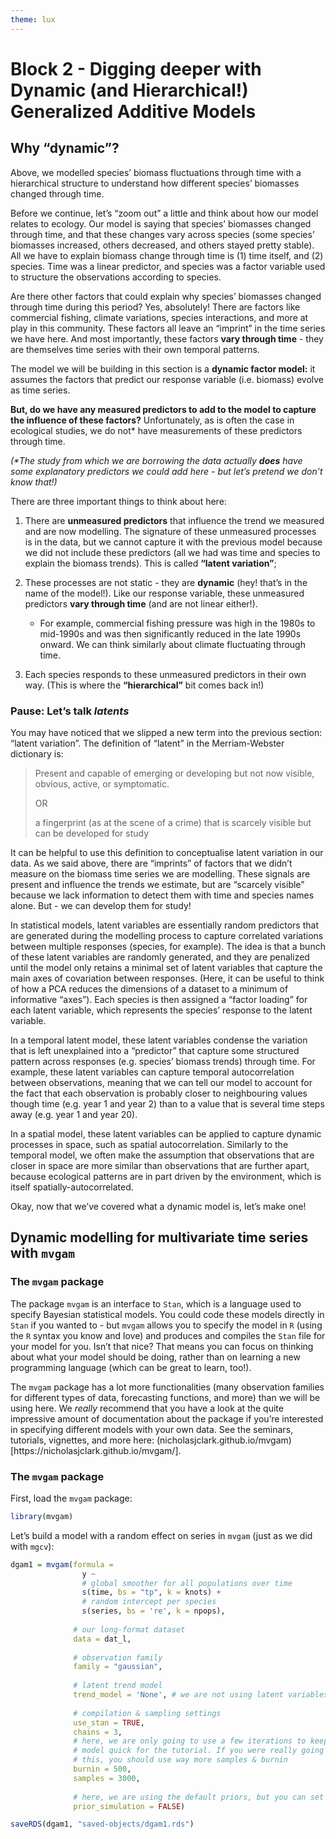 ```yaml
---
theme: lux
---
```


# Block 2 - Digging deeper with Dynamic (and Hierarchical!) Generalized Additive Models

## Why "dynamic"?

Above, we modelled species' biomass fluctuations through time with a hierarchical structure to understand how different species' biomasses changed through time.

Before we continue, let's "zoom out" a little and think about how our model relates to ecology. Our model is saying that species' biomasses changed through time, and that these changes vary across species (some species' biomasses increased, others decreased, and others stayed pretty stable). All we have to explain biomass change through time is (1) time itself, and (2) species. Time was a linear predictor, and species was a factor variable used to structure the observations according to species.

Are there other factors that could explain why species' biomasses changed through time during this period? Yes, absolutely! There are factors like commercial fishing, climate variations, species interactions, and more at play in this community. These factors all leave an "imprint" in the time series we have here. And most importantly, these factors **vary through time** - they are themselves time series with their own temporal patterns.

The model we will be building in this section is a **dynamic factor model:** it assumes the factors that predict our response variable (i.e. biomass) evolve as time series.

**But, do we have any measured predictors to add to the model to capture the influence of these factors?** Unfortunately, as is often the case in ecological studies, we do not\* have measurements of these predictors through time.

*(\*The study from which we are borrowing the data actually **does** have some explanatory predictors we could add here - but let's pretend we don't know that!)*

There are three important things to think about here:

1.  There are **unmeasured predictors** that influence the trend we measured and are now modelling. The signature of these unmeasured processes is in the data, but we cannot capture it with the previous model because we did not include these predictors (all we had was time and species to explain the biomass trends). This is called **"latent variation"**;

2.  These processes are not static - they are **dynamic** (hey! that's in the name of the model!). Like our response variable, these unmeasured predictors **vary through time** (and are not linear either!).

    -   For example, commercial fishing pressure was high in the 1980s to mid-1990s and was then significantly reduced in the late 1990s onward. We can think similarly about climate fluctuating through time.

3.  Each species responds to these unmeasured predictors in their own way. (This is where the **"hierarchical"** bit comes back in!)

### Pause: Let's talk *latents*

You may have noticed that we slipped a new term into the previous section: "latent variation". The definition of "latent" in the Merriam-Webster dictionary is:

> Present and capable of emerging or developing but not now visible, obvious, active, or symptomatic.
>
> OR
>
> a fingerprint (as at the scene of a crime) that is scarcely visible but can be developed for study

It can be helpful to use this definition to conceptualise latent variation in our data. As we said above, there are "imprints" of factors that we didn't measure on the biomass time series we are modelling. These signals are present and influence the trends we estimate, but are "scarcely visible" because we lack information to detect them with time and species names alone. But - we can develop them for study!

In statistical models, latent variables are essentially random predictors that are generated during the modelling process to capture correlated variations between multiple responses (species, for example). The idea is that a bunch of these latent variables are randomly generated, and they are penalized until the model only retains a minimal set of latent variables that capture the main axes of covariation between responses. (Here, it can be useful to think of how a PCA reduces the dimensions of a dataset to a minimum of informative "axes"). Each species is then assigned a "factor loading" for each latent variable, which represents the species' response to the latent variable.

In a temporal latent model, these latent variables condense the variation that is left unexplained into a "predictor" that capture some structured pattern across responses (e.g. species' biomass trends) through time. For example, these latent variables can capture temporal autocorrelation between observations, meaning that we can tell our model to account for the fact that each observation is probably closer to neighbouring values though time (e.g. year 1 and year 2) than to a value that is several time steps away (e.g. year 1 and year 20).

In a spatial model, these latent variables can be applied to capture dynamic processes in space, such as spatial autocorrelation. Similarly to the temporal model, we often make the assumption that observations that are closer in space are more similar than observations that are further apart, because ecological patterns are in part driven by the environment, which is itself spatially-autocorrelated.

Okay, now that we've covered what a dynamic model is, let's make one!

## Dynamic modelling for multivariate time series with `mvgam`

### The `mvgam` package

The package `mvgam` is an interface to `Stan`, which is a language used to specify Bayesian statistical models. You could code these models directly in `Stan` if you wanted to - but `mvgam` allows you to specify the model in `R` (using the `R` syntax you know and love) and produces and compiles the `Stan` file for your model for you. Isn't that nice? That means you can focus on thinking about what your model should be doing, rather than on learning a new programming language (which can be great to learn, too!).

The `mvgam` package has a lot more functionalities (many observation families for different types of data, forecasting functions, and more) than we will be using here. We *really* recommend that you have a look at the quite impressive amount of documentation about the package if you're interested in specifying different models with your own data. See the seminars, tutorials, vignettes, and more here: (nicholasjclark.github.io/mvgam)\[https://nicholasjclark.github.io/mvgam/\].

### The `mvgam` package

First, load the `mvgam` package:

```r
library(mvgam)
```

Let's build a model with a random effect on series in `mvgam` (just as we did with `mgcv`):

```r
dgam1 = mvgam(formula = 
                y ~ 
                # global smoother for all populations over time
                s(time, bs = "tp", k = knots) + 
                # random intercept per species
                s(series, bs = 're', k = npops),
              
              # our long-format dataset
              data = dat_l,
              
              # observation family
              family = "gaussian",
              
              # latent trend model
              trend_model = 'None', # we are not using latent variables yet!
              
              # compilation & sampling settings
              use_stan = TRUE,
              chains = 3,
              # here, we are only going to use a few iterations to keep the
              # model quick for the tutorial. If you were really going to run
              # this, you should use way more samples & burnin
              burnin = 500, 
              samples = 3000,
              
              # here, we are using the default priors, but you can set your own!
              prior_simulation = FALSE)
```

```r
saveRDS(dgam1, "saved-objects/dgam1.rds")
```


